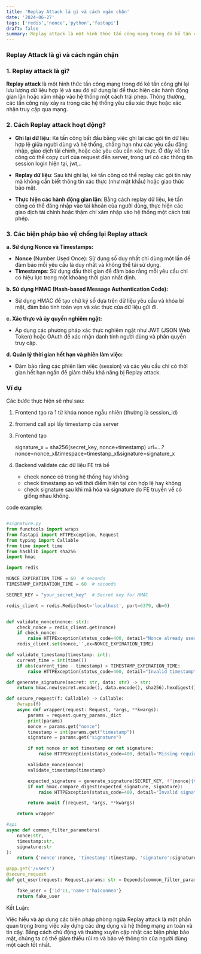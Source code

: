 ```yaml
---
title: 'Replay Attack là gì và cách ngăn chặn'
date: '2024-06-27'
tags: ['redis','nonce','python','fastapi']
draft: false
summary: Replay attack là một hình thức tấn công mạng trong đó kẻ tấn công ghi lại lưu lượng dữ liệu hợp lệ và sau đó sử dụng lại để thực hiện các hành động gian lận hoặc xâm nhập vào hệ thống một cách trái phép.
---
```


### Replay Attack là gì và cách ngăn chặn

### 1. Replay attack là gì?

**Replay attack** là một hình thức tấn công mạng trong đó kẻ tấn công ghi lại lưu lượng dữ liệu hợp lệ và sau đó sử dụng lại để thực hiện các hành động gian lận hoặc xâm nhập vào hệ thống một cách trái phép. Thông thường, các tấn công này xảy ra trong các hệ thống yêu cầu xác thực hoặc xác nhận truy cập qua mạng.

### 2. Cách Replay attack hoạt động?

- **Ghi lại dữ liệu**: Kẻ tấn công bắt đầu bằng việc ghi lại các gói tin dữ liệu hợp lệ giữa người dùng và hệ thống, chẳng hạn như các yêu cầu đăng nhập, giao dịch tài chính, hoặc các yêu cầu cần xác thực.
Ở đây kể tấn công có thể copy curl của request đến server, trong url có các thông tin session login hiện tại, jwt,..

- **Replay dữ liệu**: Sau khi ghi lại, kẻ tấn công có thể replay các gói tin này mà không cần biết thông tin xác thực (như mật khẩu) hoặc giao thức bảo mật. 


- **Thực hiện các hành động gian lận**: Bằng cách replay dữ liệu, kẻ tấn công có thể đăng nhập vào tài khoản của người dùng, thực hiện các giao dịch tài chính hoặc thậm chí xâm nhập vào hệ thống một cách trái phép.

### 3. Các biện pháp bảo vệ chống lại Replay attack

**a. Sử dụng Nonce và Timestamps:**
   - **Nonce** (Number Used Once): Sử dụng số duy nhất chỉ dùng một lần để đảm bảo mỗi yêu cầu là duy nhất và không thể tái sử dụng.
   - **Timestamps**: Sử dụng dấu thời gian để đảm bảo rằng mỗi yêu cầu chỉ có hiệu lực trong một khoảng thời gian nhất định.

**b. Sử dụng HMAC (Hash-based Message Authentication Code):**
   - Sử dụng HMAC để tạo chữ ký số dựa trên dữ liệu yêu cầu và khóa bí mật, đảm bảo tính toàn vẹn và xác thực của dữ liệu gửi đi.

**c. Xác thực và ủy quyền nghiêm ngặt:**
   - Áp dụng các phương pháp xác thực nghiêm ngặt như JWT (JSON Web Token) hoặc OAuth để xác nhận danh tính người dùng và phân quyền truy cập.

**d. Quản lý thời gian hết hạn và phiên làm việc:**
   - Đảm bảo rằng các phiên làm việc (session) và các yêu cầu chỉ có thời gian hết hạn ngắn để giảm thiểu khả năng bị Replay attack.

### Ví dụ

Các bước thực hiện sẽ như sau:
1. Frontend tạo ra 1 từ khóa nonce ngẫu nhiên (thường là session_id)

2. frontend call api lấy timestamp của server

3. Frontend tạo 
    
    signature_x = sha256(secret_key, nonce+timestamp)
    url=...?nonce=nonce_x&timespace=timestanp_x&signature=signature_x

4. Backend validate các dữ liệu FE trả bề
    - check nonce có trong hệ thống hay không
    - check timestamp so với thời điểm hiện tại còn hợp lệ hay không
    - check signature sau khi mã hóa và signature do FE truyền về có giống nhau không.


code example:

```python

#signature.py
from functools import wraps
from fastapi import HTTPException, Request
from typing import Callable
from time import time
from hashlib import sha256
import hmac

import redis

NONCE_EXPIRATION_TIME = 60  # seconds
TIMESTAMP_EXPIRATION_TIME = 60  # seconds

SECRET_KEY = "your_secret_key"  # Secret key for HMAC

redis_client = redis.Redis(host='localhost', port=6379, db=0)


def validate_nonce(nonce: str):
    check_nonce = redis_client.get(nonce)
    if check_nonce:
        raise HTTPException(status_code=400, detail="Nonce already used")
    redis_client.set(nonce,'',ex=NONCE_EXPIRATION_TIME)

def validate_timestamp(timestamp: int):
    current_time = int(time())
    if abs(current_time - timestamp) > TIMESTAMP_EXPIRATION_TIME:
        raise HTTPException(status_code=400, detail="Invalid timestamp")

def generate_signature(secret: str, data: str) -> str:
    return hmac.new(secret.encode(), data.encode(), sha256).hexdigest()

def secure_request(f: Callable) -> Callable:
    @wraps(f)
    async def wrapper(request: Request, *args, **kwargs):
        params = request.query_params._dict
        print(params)
        nonce = params.get("nonce")
        timestamp = int(params.get("timestamp"))
        signature = params.get("signature")

        if not nonce or not timestamp or not signature:
            raise HTTPException(status_code=400, detail="Missing required fields")

        validate_nonce(nonce)
        validate_timestamp(timestamp)

        expected_signature = generate_signature(SECRET_KEY, f"{nonce}{timestamp}")
        if not hmac.compare_digest(expected_signature, signature):
            raise HTTPException(status_code=400, detail="Invalid signature")

        return await f(request, *args, **kwargs)

    return wrapper


```



```python
#api
async def common_filter_parameters(
    nonce:str,
    timestamp:str,
    signature:str
):
    return {'nonce':nonce, 'timestamp':timestamp, 'signature':signature}

@app.get('/users')
@secure_request
def get_user(request: Request,params: str = Depends(common_filter_parameters) ):

    fake_user = {'id':1,'name':'haiconmeo'}
    return fake_user


```

Kết Luận:

Việc hiểu và áp dụng các biện pháp phòng ngừa Replay attack là một phần quan trọng trong việc xây dựng các ứng dụng và hệ thống mạng an toàn và tin cậy. Bằng cách chủ động và thường xuyên cập nhật các biện pháp bảo mật, chúng ta có thể giảm thiểu rủi ro và bảo vệ thông tin của người dùng một cách tốt nhất.